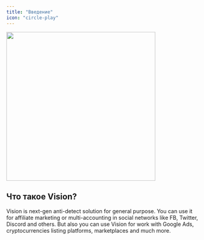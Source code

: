 ```yaml
---
title: "Введение"
icon: "circle-play"
---
```


<img height="390" src="../images/usability2.png" />

## Что такое Vision?
Vision is next-gen anti-detect solution for general purpose. You can use it for affiliate marketing or multi-accounting in social networks like FB, Twitter, Discord and others. But also you can use Vision for work with Google Ads, cryptocurrencies listing platforms, marketplaces and much more. 



